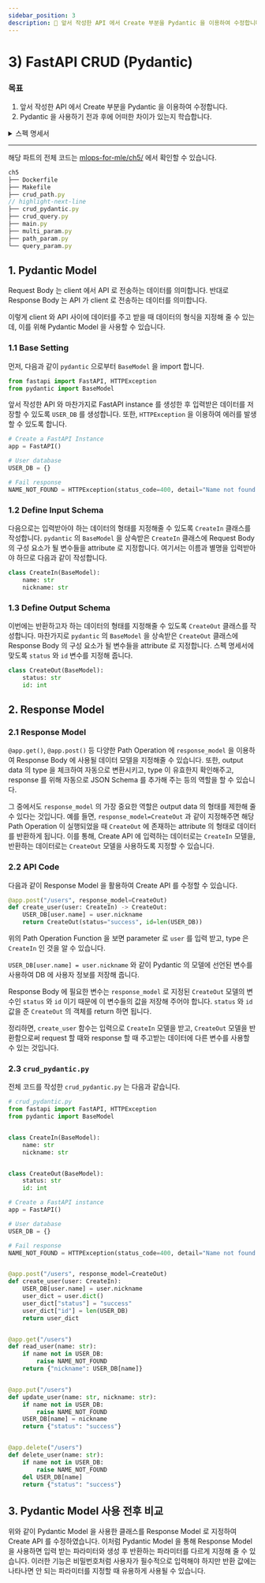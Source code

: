 ```yaml
---
sidebar_position: 3
description: 📌 앞서 작성한 API 에서 Create 부분을 Pydantic 을 이용하여 수정합니다.
---
```


# 3) FastAPI CRUD (Pydantic)

### 목표

1. 앞서 작성한 API 에서 Create 부분을 Pydantic 을 이용하여 수정합니다.
2. Pydantic 을 사용하기 전과 후에 어떠한 차이가 있는지 학습합니다.

<details>
<summary>스펙 명세서</summary>
<CodeDescription>


### 스펙 명세서

1. Create API 에서 입력으로 받아야 하는 값들을 `pydantic.BaseModel` 을 이용하여 수정합니다. [[Request Body](https://fastapi.tiangolo.com/tutorial/body/)]
    - `Class CreateIn(BaseModel)` 을 이용
2. Create 의 operation function 을 수정합니다. [[Use the model](https://fastapi.tiangolo.com/tutorial/body/#use-the-model)]
3. Create 후 return 하는 값을 Response Model 을 이용하여 수정합니다. [[Response Model](https://fastapi.tiangolo.com/tutorial/response-model/)]
    - `Class CreateOut(BaseModel)` 을 이용
    - `CreateOut` 에는 `status` 와 `id` 변수를 만들어 Create 의 operation function 에서 두 변수의 값을 return 하도록 합니다.
        - `id` 는 create 되는 시점의 memory 에 존재하는 데이터의 개수로 정의하여 작성합니다.

</CodeDescription>
</details>

---

<BrowserWindow url="https://github.com/mlops-for-mle/mlops-for-mle/tree/main/ch5">

해당 파트의 전체 코드는 [mlops-for-mle/ch5/](https://github.com/mlops-for-mle/mlops-for-mle/tree/main/ch5) 에서 확인할 수 있습니다.

```js
ch5
├── Dockerfile
├── Makefile
├── crud_path.py
// highlight-next-line
├── crud_pydantic.py
├── crud_query.py
├── main.py
├── multi_param.py
├── path_param.py
└── query_param.py
```

</BrowserWindow>

## 1. Pydantic Model

Request Body 는 client 에서 API 로 전송하는 데이터를 의미합니다.
반대로 Response Body 는 API 가 client 로 전송하는 데이터를 의미합니다.

이렇게 client 와 API 사이에 데이터를 주고 받을 때 데이터의 형식을 지정해 줄 수 있는데, 이를 위해  Pydantic Model 을 사용할 수 있습니다.

### 1.1 Base Setting

먼저, 다음과 같이 `pydantic` 으로부터 `BaseModel` 을 import 합니다.

```python
from fastapi import FastAPI, HTTPException
from pydantic import BaseModel
```

앞서 작성한 API 와 마찬가지로 FastAPI instance 를 생성한 후 입력받은 데이터를 저장할 수 있도록 `USER_DB` 를 생성합니다.
또한, `HTTPException` 을 이용하여 에러를 발생할 수 있도록 합니다.

```python
# Create a FastAPI Instance
app = FastAPI()

# User database
USER_DB = {}

# Fail response
NAME_NOT_FOUND = HTTPException(status_code=400, detail="Name not found.")
```

### 1.2 Define Input Schema

다음으로는 입력받아야 하는 데이터의 형태를 지정해줄 수 있도록 `CreateIn` 클래스를 작성합니다.
`pydantic` 의 `BaseModel` 을 상속받은 `CreateIn` 클래스에 Request Body 의 구성 요소가 될 변수들을 attribute 로 지정합니다.
여기서는 이름과 별명을 입력받아야 하므로 다음과 같이 작성합니다.

```python
class CreateIn(BaseModel):
    name: str
    nickname: str
```

### 1.3 Define Output Schema

이번에는 반환하고자 하는 데이터의 형태를 지정해줄 수 있도록 `CreateOut` 클래스를 작성합니다.
마찬가지로 `pydantic` 의 `BaseModel` 을 상속받은 `CreateOut` 클래스에 Response Body 의 구성 요소가 될 변수들을 attribute 로 지정합니다.
스펙 명세서에 맞도록 `status` 와 `id` 변수를 지정해 줍니다.

```python
class CreateOut(BaseModel):
    status: str
    id: int
```

## 2. Response Model

### 2.1 Response Model

`@app.get()`, `@app.post()` 등 다양한 Path Operation 에 `response_model` 을 이용하여 Response Body 에 사용될 데이터 모델을 지정해줄 수 있습니다.
또한, output data 의 type 을 체크하여 자동으로 변환시키고, type 이 유효한지 확인해주고, response 를 위해 자동으로 JSON Schema 를 추가해 주는 등의 역할을 할 수 있습니다.

그 중에서도 `response_model` 의 가장 중요한 역할은 output data 의 형태를 제한해 줄 수 있다는 것입니다.
예를 들면, `response_model=CreateOut` 과 같이 지정해주면 해당 Path Operation 이 실행되었을 때 `CreateOut` 에 존재하는 attribute 의 형태로 데이터를 반환하게 됩니다.
이를 통해, Create API 에 입력하는 데이터로는 `CreateIn` 모델을, 반환하는 데이터로는 `CreateOut` 모델을 사용하도록 지정할 수 있습니다.

### 2.2 API Code

다음과 같이 Response Model 을 활용하여 Create API 를 수정할 수 있습니다.

```python
@app.post("/users", response_model=CreateOut)
def create_user(user: CreateIn) -> CreateOut:
    USER_DB[user.name] = user.nickname
    return CreateOut(status="success", id=len(USER_DB))
```

위의 Path Operation Function 을 보면 parameter 로 `user` 를 입력 받고, type 은 `CreateIn` 인 것을 알 수 있습니다.

`USER_DB[user.name] = user.nickname` 와 같이 Pydantic 의 모델에 선언된 변수를 사용하여 DB 에 사용자 정보를 저장해 줍니다.

Response Body 에 필요한 변수는 `response_model` 로 지정된 `CreateOut` 모델의 변수인 `status` 와 `id` 이기 때문에 이 변수들의 값을 저장해 주어야 합니다.
`status` 와 `id` 값을 준 `CreateOut` 의 객체를 return 하면 됩니다.

정리하면, `create_user` 함수는 입력으로 `CreateIn` 모델을 받고, `CreateOut` 모델을 반환함으로써 request 할 때와 response 할 때 주고받는 데이터에 다른 변수를 사용할 수 있는 것입니다.

### 2.3 `crud_pydantic.py`

전체 코드를 작성한 `crud_pydantic.py` 는 다음과 같습니다.

```python  title="crud_pydantic.py"
# crud_pydantic.py
from fastapi import FastAPI, HTTPException
from pydantic import BaseModel


class CreateIn(BaseModel):
    name: str
    nickname: str


class CreateOut(BaseModel):
    status: str
    id: int

# Create a FastAPI instance
app = FastAPI()

# User database
USER_DB = {}

# Fail response
NAME_NOT_FOUND = HTTPException(status_code=400, detail="Name not found.")


@app.post("/users", response_model=CreateOut)
def create_user(user: CreateIn):
    USER_DB[user.name] = user.nickname
    user_dict = user.dict()
    user_dict["status"] = "success"
    user_dict["id"] = len(USER_DB)
    return user_dict


@app.get("/users")
def read_user(name: str):
    if name not in USER_DB:
        raise NAME_NOT_FOUND
    return {"nickname": USER_DB[name]}


@app.put("/users")
def update_user(name: str, nickname: str):
    if name not in USER_DB:
        raise NAME_NOT_FOUND
    USER_DB[name] = nickname
    return {"status": "success"}


@app.delete("/users")
def delete_user(name: str):
    if name not in USER_DB:
        raise NAME_NOT_FOUND
    del USER_DB[name]
    return {"status": "success"}
```

## 3. Pydantic Model 사용 전후 비교

위와 같이 Pydantic Model 을 사용한 클래스를 Response Model 로 지정하여 Create API 를 수정하였습니다.
이처럼 Pydantic Model 을 통해 Response Model 을 사용하면 입력 받는 파라미터와 생성 후 반환하는 파라미터를 다르게 지정해 줄 수 있습니다.
이러한 기능은 비밀번호처럼 사용자가 필수적으로 입력해야 하지만 반환 값에는 나타나면 안 되는 파라미터를 지정할 때 유용하게 사용될 수 있습니다.
